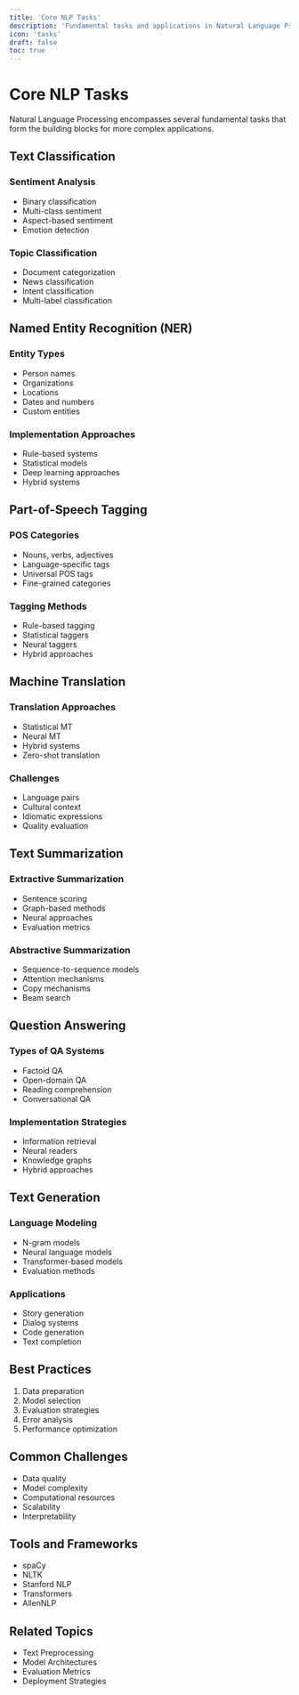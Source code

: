 ```yaml
---
title: 'Core NLP Tasks'
description: 'Fundamental tasks and applications in Natural Language Processing'
icon: 'tasks'
draft: false
toc: true
---
```


# Core NLP Tasks

Natural Language Processing encompasses several fundamental tasks that form the building blocks for more complex applications.

## Text Classification

### Sentiment Analysis
- Binary classification
- Multi-class sentiment
- Aspect-based sentiment
- Emotion detection

### Topic Classification
- Document categorization
- News classification
- Intent classification
- Multi-label classification

## Named Entity Recognition (NER)

### Entity Types
- Person names
- Organizations
- Locations
- Dates and numbers
- Custom entities

### Implementation Approaches
- Rule-based systems
- Statistical models
- Deep learning approaches
- Hybrid systems

## Part-of-Speech Tagging

### POS Categories
- Nouns, verbs, adjectives
- Language-specific tags
- Universal POS tags
- Fine-grained categories

### Tagging Methods
- Rule-based tagging
- Statistical taggers
- Neural taggers
- Hybrid approaches

## Machine Translation

### Translation Approaches
- Statistical MT
- Neural MT
- Hybrid systems
- Zero-shot translation

### Challenges
- Language pairs
- Cultural context
- Idiomatic expressions
- Quality evaluation

## Text Summarization

### Extractive Summarization
- Sentence scoring
- Graph-based methods
- Neural approaches
- Evaluation metrics

### Abstractive Summarization
- Sequence-to-sequence models
- Attention mechanisms
- Copy mechanisms
- Beam search

## Question Answering

### Types of QA Systems
- Factoid QA
- Open-domain QA
- Reading comprehension
- Conversational QA

### Implementation Strategies
- Information retrieval
- Neural readers
- Knowledge graphs
- Hybrid approaches

## Text Generation

### Language Modeling
- N-gram models
- Neural language models
- Transformer-based models
- Evaluation methods

### Applications
- Story generation
- Dialog systems
- Code generation
- Text completion

## Best Practices

1. Data preparation
2. Model selection
3. Evaluation strategies
4. Error analysis
5. Performance optimization

## Common Challenges

- Data quality
- Model complexity
- Computational resources
- Scalability
- Interpretability

## Tools and Frameworks

- spaCy
- NLTK
- Stanford NLP
- Transformers
- AllenNLP

## Related Topics

- Text Preprocessing
- Model Architectures
- Evaluation Metrics
- Deployment Strategies
